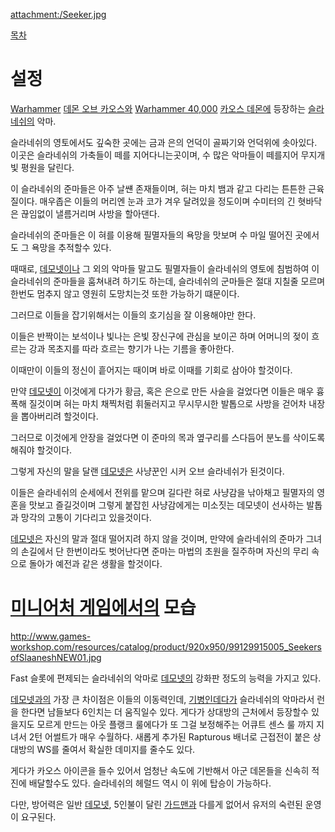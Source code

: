 {{{+1 '''Seekers of Slaanesh, Swift Riders of Slaanesh'''}}}
{{{+1 슬라네쉬의 날쌘 기수들, 시커 오브 슬라네쉬}}}

attachment:/Seeker.jpg

[[목차]]
= 설정 =
[[Warhammer]] [[데몬 오브 카오스]]와 [[Warhammer 40,000]] [[카오스 데몬]]에 등장하는 [[슬라네쉬]]의 악마.

슬라네쉬의 영토에서도 깊숙한 곳에는 금과 은의 언덕이 골짜기와 언덕위에 솟아있다. 이곳은 슬라네쉬의 가축들이 떼를 지어다니는곳이며, 수 많은 악마들이 떼를지어 무지개빛 평원을 달린다.

이 슬라네쉬의 준마들은 아주 날썐 존재들이며, 혀는 마치 뱀과 같고 다리는 튼튼한 근육질이다. 매우좁은 이들의 머리엔 눈과 코가 겨우 달려있을 정도이며 수미터의 긴 혓바닥은 끊임없이 낼름거리며 사방을 할아댄다.

슬라네쉬의 준마들은 이 혀를 이용해 필멸자들의 욕망을 맛보며 수 마일 떨어진 곳에서도 그 욕망을 추적할수 있다.

때때로, [[데모넷]]이나 그 외의 악마들 말고도 필멸자들이 슬라네쉬의 영토에 침범하여 이 슬라네쉬의 준마들을 훔쳐내려 하기도 하는데, 슬라네쉬의 군마들은 절대 지칠줄 모르며 한번도 멈추지 않고 영원히 도망치는것 또한 가능하기 떄문이다.

그러므로 이들을 잡기위해서는 이들의 호기심을 잘 이용해야만 한다. 

이들은 반짝이는 보석이나 빛나는 은빛 장신구에 관심을 보이곤 하며 어머니의 젖이 흐르는 강과 목초지를 따라 흐르는 향기가 나는 기름을 좋아한다.

이때만이 이들의 정신이 흩어지는 때이며 바로 이때를 기회로 삼아야 할것이다.

만약 [[데모넷]]이 이것에게 다가가 황금, 혹은 은으로 만든 사슬을 걸었다면 이들은 매우 흉폭해 질것이며 혀는 마치 채찍처럼 휘둘러지고 무시무시한 발톱으로 사방을 걷어차 내장을 뽑아버리려 할것이다.

그러므로 이것에게 안장을 걸었다면 이 준마의 목과 옆구리를 스다듬어 분노를 삭이도록 해줘야 할것이다.

그렇게 자신의 말을 달랜 [[데모넷]]은 사냥꾼인 시커 오브 슬라네쉬가 된것이다.

이들은 슬라네쉬의 순세에서 전위를 맡으며 길다란 혀로 사냥감을 낚아채고 필멸자의 영혼을 맛보고 즐길것이며 그렇게 붙잡힌 사냥감에게는 미소짓는 데모넷이 선사하는 발톱과 망각의 고통이 기다리고 있을것이다.

[[데모넷]]은 자신의 말과 절대 떨어지려 하지 않을 것이며, 만약에 슬라네쉬의 준마가 그녀의 손길에서 단 한번이라도 벗어난다면 준마는 마법의 초원을 질주하며 자신의 무리 속으로 돌아가 예전과 같은 생활을 할것이다.


= [[미니어처 게임]]에서의 모습 =
http://www.games-workshop.com/resources/catalog/product/920x950/99129915005_SeekersofSlaaneshNEW01.jpg

Fast 슬롯에 편제되는 슬라네쉬의 악마로 [[데모넷]]의 강화판 정도의 능력을 가지고 있다.

[[데모넷]]과의 가장 큰 차이점은 이들의 이동력인데, [[기병]]인데다가 슬라네쉬의 악마라서 런을 한다면 남들보다 6인치는 더 움직일수 있다. 게다가 상대방의 근처에서 등장할수 있을지도 모르게 만드는 아웃 플랭크 룰에다가 또 그걸 보정해주는 어큐트 센스 룰 까지 지녀서 2턴 어썰트가 매우 수월하다. 새롭게 추가된 Rapturous 배너로 근접전이 붙은 상대방의 WS를 줄여서 확실한 데미지를 줄수도 있다.

게다가 카오스 아이콘을 들수 있어서 엄청난 속도에 기반해서 아군 데몬들을 신속히 적진에 배달할수도 있다. 슬라네쉬의 헤럴드 역시 이 위에 탑승이 가능하다.

다만, 방어력은 일반 [[데모넷]], 5인불이 달린 [[가드맨]]과 다를게 없어서 유저의 숙련된 운영이 요구된다.

